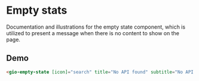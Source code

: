 
<Meta title="Components / Empty state / README" />

# Empty stats

Documentation and illustrations for the empty state component, which is utilized to present a message when there is no content to show on the page.

## Demo

<Story id="components-empty-state--default"></Story>

```html
<gio-empty-state [icon]="search" title="No API found" subtitle="No API found. Please try again or create one."></gio-empty-state>
```
